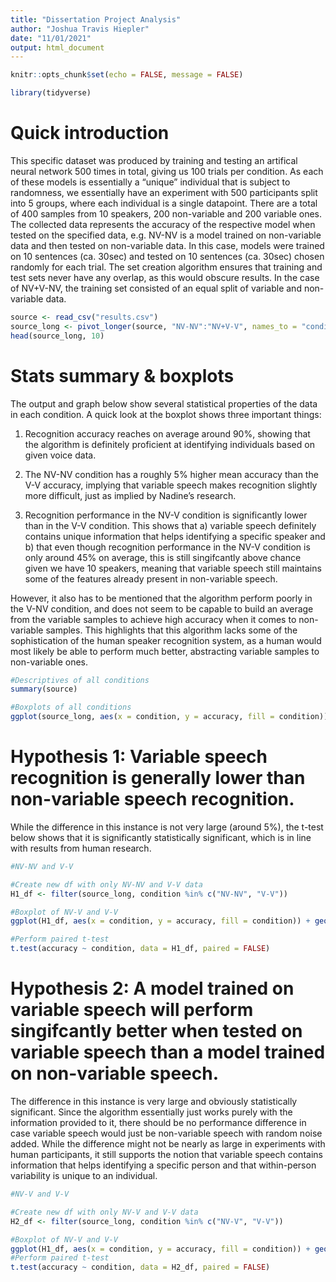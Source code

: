 ```yaml
---
title: "Dissertation Project Analysis"
author: "Joshua Travis Hiepler"
date: "11/01/2021"
output: html_document
---
```


```r
knitr::opts_chunk$set(echo = FALSE, message = FALSE)
```

```r
library(tidyverse)
```
# Quick introduction

This specific dataset was produced by training and testing an artifical neural network 500 times in total, giving us 100 trials per condition. As each of these models is essentially a "unique" individual that is subject to randomness, we essentially have an experiment with 500 participants split into 5 groups, where each individual is a single datapoint. There are a total of 400 samples from 10 speakers, 200 non-variable and 200 variable ones. The collected data represents the accuracy of the respective model when tested on the specified data, e.g. NV-NV is a model trained on non-variable data and then tested on non-variable data. In this case, models were trained on 10 sentences (ca. 30sec) and tested on 10 sentences (ca. 30sec) chosen randomly for each trial. The set creation algorithm ensures that training and test sets never have any overlap, as this would obscure results. In the case of NV+V-NV, the training set consisted of an equal split of variable and non-variable data. 

```r
source <- read_csv("results.csv")
source_long <- pivot_longer(source, "NV-NV":"NV+V-V", names_to = "condition", values_to = "accuracy")
head(source_long, 10)
```
# Stats summary & boxplots

The output and graph below show several statistical properties of the data in each condition. A quick look at the boxplot shows three important things:

1. Recognition accuracy reaches on average around 90%, showing that the algorithm is definitely proficient at identifying individuals based on given voice data.

2. The NV-NV condition has a roughly 5% higher mean accuracy than the V-V accuracy, implying that variable speech makes recognition slightly more difficult, just as implied by Nadine's research.

3. Recognition performance in the NV-V condition is significantly lower than in the V-V condition. This shows that a) variable speech definitely contains unique information that helps identifying a specific speaker and b) that even though recognition performance in the NV-V condition is only around 45% on average, this is still singifcantly above chance given we have 10 speakers, meaning that variable speech still maintains some of the features already present in non-variable speech.

However, it also has to be mentioned that the algorithm perform poorly in the V-NV condition, and does not seem to be capable to build an average from the variable samples to achieve high accuracy when it comes to non-variable samples. This highlights that this algorithm lacks some of the sophistication of the human speaker recognition system, as a human would most likely be able to perform much better, abstracting variable samples to non-variable ones.

```r
#Descriptives of all conditions
summary(source)
```

```r
#Boxplots of all conditions
ggplot(source_long, aes(x = condition, y = accuracy, fill = condition)) + geom_boxplot() + scale_fill_manual(values=c("#FFC04F", "#3F3FFF", "#118811", "#FF6868", "#962D96", "#82C1FF"))
```

# Hypothesis 1: Variable speech recognition is generally lower than non-variable speech recognition.

While the difference in this instance is not very large (around 5%), the t-test below shows that it is significantly statistically significant, which is in line with results from human research. 

```r
#NV-NV and V-V

#Create new df with only NV-NV and V-V data
H1_df <- filter(source_long, condition %in% c("NV-NV", "V-V"))

#Boxplot of NV-V and V-V
ggplot(H1_df, aes(x = condition, y = accuracy, fill = condition)) + geom_boxplot(width=0.6) + geom_violin(trim=FALSE, width=0.8, alpha=0.5) + scale_fill_manual(values=c("#FFC04F","#82C1FF"))

#Perform paired t-test
t.test(accuracy ~ condition, data = H1_df, paired = FALSE)
```
# Hypothesis 2: A model trained on variable speech will perform singifcantly better when tested on variable speech than a model trained on non-variable speech.

The difference in this instance is very large and obviously statistically significant. Since the algorithm essentially just works purely with the information provided to it, there should be no performance difference in case variable speech would just be non-variable speech with random noise added. While the difference might not be nearly as large in experiments with human participants, it still supports the notion that variable speech contains information that helps identifying a specific person and that within-person variability is unique to an individual. 

```r
#NV-V and V-V

#Create new df with only NV-V and V-V data
H2_df <- filter(source_long, condition %in% c("NV-V", "V-V"))

#Boxplot of NV-V and V-V
ggplot(H1_df, aes(x = condition, y = accuracy, fill = condition)) + geom_boxplot(width=0.6) + geom_violin(trim=FALSE, width=0.8, alpha=0.5) + scale_fill_manual(values=c("#3F3FFF","#82C1FF"))
#Perform paired t-test
t.test(accuracy ~ condition, data = H2_df, paired = FALSE)
```




